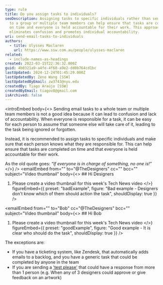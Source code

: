 ```yaml
---
type: rule
title: Do you assign tasks to individuals?
seoDescription: Assigning tasks to specific individuals rather than sending them
  to a group or multiple team members can help ensure that tasks are completed
  on time and everyone is held accountable for their work. This approach
  eliminates confusion and promotes individual accountability.
uri: send-email-tasks-to-individuals
authors:
  - title: Ulysses Maclaren
    url: https://www.ssw.com.au/people/ulysses-maclaren
related:
  - include-names-as-headings
created: 2022-03-15T22:36:32.000Z
guid: 4b0321a9-a4fe-4f60-a9e2-dd0b764cd1bc
lastUpdated: 2024-12-24T01:45:29.000Z
lastUpdatedBy: Zeno Wang [SSW]
lastUpdatedByEmail: zw3743@nyu.edu
createdBy: Tiago Araújo [SSW]
createdByEmail: tiagov8@gmail.com
isArchived: false
---
```

<introEmbed
  body={<>
Sending email tasks to a whole team or multiple team members is not a good idea because it can lead to confusion and lack of accountability. When everyone is responsible for a task, it can be easy for each person to assume that someone else will take care of it, leading to the task being ignored or forgotten.

Instead, it is recommended to assign tasks to specific individuals and make sure that each person knows what they are responsible for. This can help ensure that tasks are completed on time and that everyone is held accountable for their work.

As the old quote goes: *“If everyone is in charge of something, no one is!”*
  </>}
/>
<emailEmbed
  from=""
  to="@TheDesigners"
  cc=""
  bcc=""
  subject="Video thumbnail"
  body={<>
    ## Hi Designers

1. Please create a video thumbnail for this week's Tech News video
  </>}
  figureEmbed={{
    preset: "badExample",
    figure: "Bad example - Designers don't know which of them should action the task",
    shouldDisplay: true
  }}
/>

<emailEmbed
  from=""
  to="Bob"
  cc="@TheDesigners"
  bcc=""
  subject="Video thumbnail"
  body={<>
    ## Hi Bob

1. Please create a video thumbnail for this week's Tech News video
  </>}
  figureEmbed={{
    preset: "goodExample",
    figure: "Good example - It is clear who should do the task",
    shouldDisplay: true
  }}
/>

The exceptions are:

* If you have a ticketing system, like Zendesk, that automatically adds emails to a backlog, and you have a generic task that could be completed by anyone in the team
* If you are sending a ['test please'](/request-a-test-please) that could have a response from more than 1 person (e.g. When any of 3 designers could approve or give feedback on an artwork)
